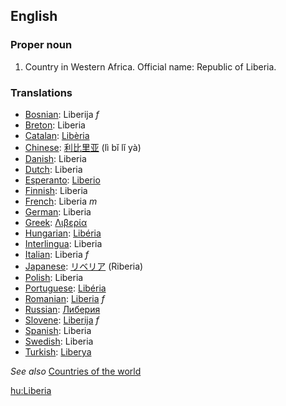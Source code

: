 ==English==
===Proper noun===

# Country in Western Africa. Official name: Republic of Liberia.
===Translations===
*[[Bosnian]]: Liberija ''f''
*[[Breton]]: Liberia
*[[Catalan]]: [[Libèria]]
*[[Chinese]]: [[利比里亚]] (lì bǐ lǐ yà)
*[[Danish]]: Liberia
*[[Dutch]]: Liberia
*[[Esperanto]]: [[Liberio]]
*[[Finnish]]: Liberia
*[[French]]: Liberia ''m''
*[[German]]: Liberia
*[[Greek]]: [[Λιβερία]]
*[[Hungarian]]: [[Libéria]]
*[[Interlingua]]: Liberia
*[[Italian]]: Liberia ''f''
*[[Japanese]]: [[リベリア]] (Riberia)
*[[Polish]]: Liberia
*[[Portuguese]]: [[Libéria]]
*[[Romanian]]: [[Liberia]] ''f''
*[[Russian]]: [[Либерия]]
*[[Slovene]]: [[Liberija]] ''f''
*[[Spanish]]: Liberia
*[[Swedish]]: Liberia
*[[Turkish]]: [[Liberya]]

''See also'' [[Countries of the world]]

[[hu:Liberia]]